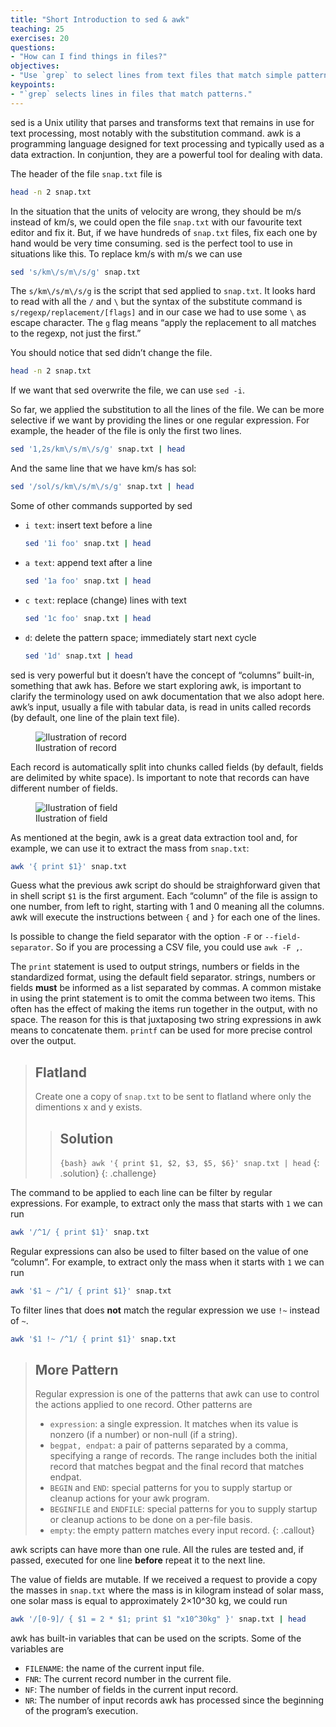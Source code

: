 ```yaml
---
title: "Short Introduction to sed & awk"
teaching: 25
exercises: 20
questions:
- "How can I find things in files?"
objectives:
- "Use `grep` to select lines from text files that match simple patterns."
keypoints:
- "`grep` selects lines in files that match patterns."
---
```


sed is a Unix utility that parses and transforms text
that remains in use for text processing, most notably with the substitution command.
awk is a programming language designed for text processing and typically used as a data extraction.
In conjuntion, they are a powerful tool for dealing with data.

The header of the file `snap.txt` file is

```bash
head -n 2 snap.txt
```

In the situation that the units of velocity are wrong,
they should be m/s instead of km/s,
we could open the file `snap.txt` with our favourite text editor
and fix it.
But, if we have hundreds of `snap.txt` files,
fix each one by hand would be very time consuming.
sed is the perfect tool to use in situations like this.
To replace km/s with m/s we can use

```bash
sed 's/km\/s/m\/s/g' snap.txt
```

The `s/km\/s/m\/s/g` is the script that sed applied to `snap.txt`.
It looks hard to read with all the `/` and `\`
but the syntax of the substitute command is `s/regexp/replacement/[flags]`
and in our case we had to use some `\` as escape character.
The `g` flag means "apply the replacement to all matches to the regexp, not just the first."

You should notice that sed didn't change the file.

```bash
head -n 2 snap.txt
```

If we want that sed overwrite the file, we can use `sed -i`.

So far,
we applied the substitution to all the lines of the file.
We can be more selective if we want by
providing the lines
or one regular expression.
For example,
the header of the file is only the first two lines.

```bash
sed '1,2s/km\/s/m\/s/g' snap.txt | head
```

And the same line that we have km/s has sol:

```bash
sed '/sol/s/km\/s/m\/s/g' snap.txt | head
```

Some of other commands supported by sed

- `i text`: insert text before a line

  ```bash
  sed '1i foo' snap.txt | head
  ```
- `a text`: append text after a line
  ```bash
  sed '1a foo' snap.txt | head
  ```
- `c text`: replace (change) lines with text
  ```bash
  sed '1c foo' snap.txt | head
  ```
- `d`: delete the pattern space; immediately start next cycle
  ```bash
  sed '1d' snap.txt | head
  ```

sed is very powerful but it doesn't have the concept of "columns" built-in,
something that awk has.
Before we start exploring awk,
is important to clarify the terminology used on awk documentation that we also adopt here.
awk's input, usually a file with tabular data, is read in units called records
(by default, one line of the plain text file).

![Ilustration of record](../fig/awk-record.jpg)

Each record is automatically split into chunks called fields
(by default, fields are delimited by white space).
Is important to note that records can have different number of fields.

![Ilustration of field](../fig/awk-field.jpg)

As mentioned at the begin,
awk is a great data extraction tool
and, for example,
we can use it to extract the mass from `snap.txt`:

```bash
awk '{ print $1}' snap.txt
```

Guess what the previous awk script do should be straighforward
given that in shell script `$1` is the first argument.
Each "column" of the file is assign to one number, from left to right, starting with 1
and 0 meaning all the columns.
awk will execute the instructions between `{` and `}`
for each one of the lines.

Is possible to change the field separator with the option `-F` or `--field-separator`.
So if you are processing a CSV file,
you could use `awk -F ,`.

The `print` statement is used to output strings, numbers or fields in the standardized format,
using the default field separator.
strings, numbers or fields **must** be informed as a list separated by commas.
A common mistake in using the print statement is to omit the comma between two items.
This often has the effect of making the items run together in the output, with no space.
The reason for this is that juxtaposing two string expressions in awk means to concatenate them.
`printf` can be used for more precise control over the output.

> ## Flatland
>
> Create one a copy of `snap.txt` to be sent to flatland where only the dimentions x and y exists.
>
> > ## Solution
> >
> > ```{bash}
> > awk '{ print $1, $2, $3, $5, $6}' snap.txt | head
> > ```
> {: .solution}
{: .challenge}

The command to be applied to each line can be filter
by regular expressions.
For example,
to extract only the mass that starts with `1`
we can run

```bash
awk '/^1/ { print $1}' snap.txt
```

Regular expressions can also be used to filter based on the value of one "column".
For example,
to extract only the mass when it starts with `1`
we can run

```bash
awk '$1 ~ /^1/ { print $1}' snap.txt
```

To filter lines that does **not** match the regular expression we use `!~` instead of `~`.

```bash
awk '$1 !~ /^1/ { print $1}' snap.txt
```

> ## More Pattern
>
> Regular expression is one of the patterns that awk can use to control the actions applied to one record.
> Other patterns are
>
> - `expression`: a single expression. It matches when its value is nonzero (if a number) or non-null (if a string).
> - `begpat, endpat`: a pair of patterns separated by a comma, specifying a range of records. The range includes both the initial record that matches begpat and the final record that matches endpat.
> - `BEGIN` and `END`: special patterns for you to supply startup or cleanup actions for your awk program.
> - `BEGINFILE` and `ENDFILE`: special patterns for you to supply startup or cleanup actions to be done on a per-file basis.
> - `empty`: the empty pattern matches every input record.
{: .callout}

awk scripts can have more than one rule. All the rules are tested and, if passed, executed for one line **before** repeat it to the next line.

The value of fields are mutable.
If we received a request to provide a copy the masses in `snap.txt`
where the mass is in kilogram instead of solar mass,
one solar mass is equal to approximately 2×10^30 kg,
we could run

```bash
awk '/[0-9]/ { $1 = 2 * $1; print $1 "x10^30kg" }' snap.txt | head
```

awk has built-in variables that can be used on the scripts.
Some of the variables are

- `FILENAME`: the name of the current input file.
- `FNR`: The current record number in the current file.
- `NF`: The number of fields in the current input record.
- `NR`: The number of input records awk has processed since the beginning of the program’s execution.